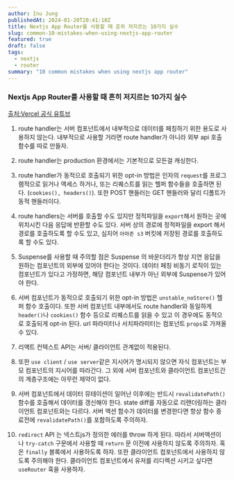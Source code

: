 ```yaml
---
author: Inu Jung
publishedAt: 2024-01-20T20:41:10Z
title: Nextjs App Router를 사용할 때 흔히 저지르는 10가지 실수
slug: common-10-mistakes-when-using-nextjs-app-router
featured: true
draft: false
tags:
  - nextjs
  - router
summary: "10 common mistakes when using nextjs app router"
---
```


### Nextjs App Router를 사용할 때 흔히 저지르는 10가지 실수

[출처:Vercel 공식 유튜브](https://www.youtube.com/watch?v=RBM03RihZVs)

1. route handler는 서버 컴포넌트에서 내부적으로 데이터를 페칭하기 위한 용도로 사용하지 않는다. 내부적으로 사용할 거라면 route handler가 아니라 외부 api 호출 함수를 따로 만들자.

2. route handler는 production 환경에서는 기본적으로 모든걸 캐싱한다.

3. route handler가 동적으로 호출되기 위한 opt-in 방법은 인자의 `request`를 프로그램적으로 읽거나 액세스 하거나, 또는 리퀘스트를 읽는 헬퍼 함수들을 호출하면 된다. (`cookies(), headers()`). 또한 POST 핸들러는 GET 핸들러와 달리 디폴트가 동적 핸들러이다.

4. route handlers는 서버를 호출할 수도 있지만 정적파일을 `export`해서 원하는 곳에 위치시킨 다음 응답에 반환할 수도 있다. 서버 상의 경로에 정적파일을 export 해서 경로를 호출하도록 할 수도 있고, 심지어 `아마존 s3` 버킷에 저장된 경로를 호출하도록 할 수도 있다.

5. Suspense를 사용할 때 주의할 점은 Suspense 의 바운더리가 항상 지연 응답을 원하는 컴포넌트의 외부에 있어야 한다는 것이다. 데이터 페칭 비동기 로직이 있는 컴포넌트가 있다고 가정하면, 해당 컴포넌트 내부가 아닌 외부에 Suspense가 있어야 한다.

6. 서버 컴포넌트가 동적으로 호출되기 위한 opt-in 방법은 `unstable_noStore()` 헬퍼 함수 호출이다. 또한 서버 컴포넌트 내부에서도 route handler와 동일하게 `header()`나 `cookies()` 함수 등으로 리퀘스트를 읽을 수 있고 이 경우에도 동적으로 호출되게 opt-in 된다. url 파라미터나 서치파라미터는 컴포넌트 `props`로 가져올 수 있다.

7. 리액트 컨텍스트 API는 서버/ 클라이언트 관계없이 적용된다.

8. 또한 `use client` / `use server`같은 지시어가 명시되지 않으면 자식 컴포넌트는 부모 컴포넌트의 지시어를 따라간다. 그 외에 서버 컴포넌트와 클라이언트 컴포넌트간의 계층구조에는 아무런 제약이 없다.

9. 서버 컴포넌트에서 데이터 뮤테이션이 일어난 이후에는 반드시 `revalidatePath()` 함수를 호출해서 데이터를 갱신해야 한다. state diff를 자동으로 리렌더링하는 클라이언트 컴포넌트와는 다르다. 서버 액션 함수가 데이터를 변경한다면 항상 함수 종료전에 `revalidatePath()`를 포함하도록 주의하자.

10. `redirect` API 는 넥스트js가 정의한 에러를 throw 하게 된다. 따라서 서버액션이나 `try-catch` 구문에서 사용할 때 `return` 문 이전에 사용하지 않도록 주의하자. 혹은 `finally` 블록에서 사용하도록 하자. 또한 클라이언트 컴포넌트에서 사용하지 않도록 주의해야 한다. 클라이언트 컴포넌트에서 유저를 리디렉션 시키고 싶다면 `useRouter` 훅을 사용하자.
